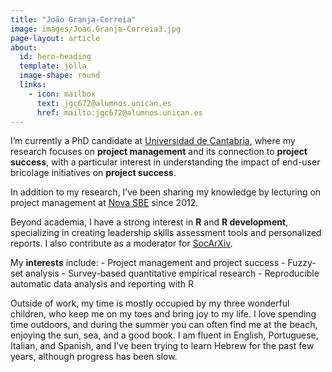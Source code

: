 ```yaml
---
title: "João Granja-Correia"
image: images/Joao.Granja-Correia3.jpg
page-layout: article
about:
  id: hero-heading
  template: jolla
  image-shape: round
  links:
    - icon: mailbox
      text: jgc672@alumnos.unican.es
      href: mailto:jgc672@alumnos.unican.es
---
```


::: {#hero-heading}
:::

I'm currently a PhD candidate at [Universidad de Cantabria](https://web.unican.es/), where my research focuses on **project management** and its connection to **project success**, with a particular interest in understanding the impact of end-user bricolage initiatives on **project success**.

In addition to my research, I've been sharing my knowledge by lecturing on project management at [Nova SBE](https://www.novasbe.unl.pt/en/) since 2012.

Beyond academia, I have a strong interest in **R** and **R development**, specializing in creating leadership skills assessment tools and personalized reports. I also contribute as a moderator for [SocArXiv](https://socopen.org/).

My **interests** include:
- Project management and project success
- Fuzzy-set analysis
- Survey-based quantitative empirical research
- Reproducible automatic data analysis and reporting with R

Outside of work, my time is mostly occupied by my three wonderful children, who keep me on my toes and bring joy to my life. I love spending time outdoors, and during the summer you can often find me at the beach, enjoying the sun, sea, and a good book. I am fluent in English, Portuguese, Italian, and Spanish, and I've been trying to learn Hebrew for the past few years, although progress has been slow.



